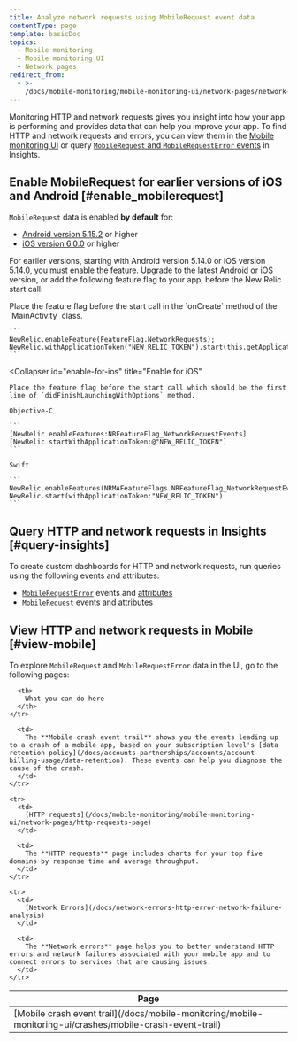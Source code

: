 ```yaml
---
title: Analyze network requests using MobileRequest event data
contentType: page
template: basicDoc
topics:
  - Mobile monitoring
  - Mobile monitoring UI
  - Network pages
redirect_from:
  - >-
    /docs/mobile-monitoring/mobile-monitoring-ui/network-pages/network-request-instrumentation/
---
```


Monitoring HTTP and network requests gives you insight into how your app is performing and provides data that can help you improve your app. To find HTTP and network requests and errors, you can view them in the [Mobile monitoring UI](#view-mobile) or query [`MobileRequest` and `MobileRequestError` events](#query-insights) in Insights.

## Enable MobileRequest for earlier versions of iOS and Android [#enable_mobilerequest]

`MobileRequest` data is enabled **by default** for:

* [Android version 5.15.2](/docs/release-notes/mobile-release-notes/android-release-notes/android-5152) or higher
* [iOS version 6.0.0](/docs/release-notes/mobile-release-notes/ios-release-notes/ios-agent-600) or higher

For earlier versions, starting with Android version 5.14.0 or iOS version 5.14.0, you must enable the feature. Upgrade to the latest [Android](/docs/mobile-monitoring/new-relic-mobile-android/install-configure/upgrade-new-relic-mobiles-android-sdk) or [iOS](/docs/mobile-monitoring/new-relic-mobile-ios/installation/upgrade-new-relic-mobiles-ios-sdk) version, or add the following feature flag to your app, before the New Relic start call:

<CollapserGroup>
  <Collapser
    id="enable-for-android"
    title="Enable for Android"
  >
    Place the feature flag before the start call in the `onCreate` method of the `MainActivity` class.

    ```
    NewRelic.enableFeature(FeatureFlag.NetworkRequests);
    NewRelic.withApplicationToken("NEW_RELIC_TOKEN").start(this.getApplication());
    ```
  </Collapser>

  <Collapser
    id="enable-for-ios"
    title="Enable for iOS"
  >
    Place the feature flag before the start call which should be the first line of `didFinishLaunchingWithOptions` method.

    Objective-C

    ```
    [NewRelic enableFeatures:NRFeatureFlag_NetworkRequestEvents]
    [NewRelic startWithApplicationToken:@"NEW_RELIC_TOKEN"]
    ```

    Swift

    ```
    NewRelic.enableFeatures(NRMAFeatureFlags.NRFeatureFlag_NetworkRequestEvents)
    NewRelic.start(withApplicationToken:"NEW_RELIC_TOKEN")
    ```
  </Collapser>
</CollapserGroup>

## Query HTTP and network requests in Insights [#query-insights]

To create custom dashboards for HTTP and network requests, run queries using the following events and attributes:

* [`MobileRequestError`](/docs/insights/nrql-new-relic-query-language/nrql-examples/insights-query-examples-mobile#mobilerequesterror-examples) events and [attributes](/docs/insights/insights-data-sources/default-data/mobile-events-attributes#mobilerequesterror-attributes)
* [`MobileRequest`](/docs/insights/nrql-new-relic-query-language/nrql-query-examples/insights-query-examples-new-relic-mobile#mobilerequest-examples) events and [attributes](/docs/insights/insights-data-sources/default-data/mobile-events-attributes#mobilerequest-attributes)

## View HTTP and network requests in Mobile [#view-mobile]

To explore `MobileRequest` and `MobileRequestError` data in the UI, go to the following pages:

<Table>
  <thead>
    <tr>
      <th style={{ width: "200px" }}>
        Page
      </th>

      <th>
        What you can do here
      </th>
    </tr>
  </thead>

  <tbody>
    <tr>
      <td>
        [Mobile crash event trail](/docs/mobile-monitoring/mobile-monitoring-ui/crashes/mobile-crash-event-trail)
      </td>

      <td>
        The **Mobile crash event trail** shows you the events leading up to a crash of a mobile app, based on your subscription level's [data retention policy](/docs/accounts-partnerships/accounts/account-billing-usage/data-retention). These events can help you diagnose the cause of the crash.
      </td>
    </tr>

    <tr>
      <td>
        [HTTP requests](/docs/mobile-monitoring/mobile-monitoring-ui/network-pages/http-requests-page)
      </td>

      <td>
        The **HTTP requests** page includes charts for your top five domains by response time and average throughput.
      </td>
    </tr>

    <tr>
      <td>
        [Network Errors](/docs/network-errors-http-error-network-failure-analysis)
      </td>

      <td>
        The **Network errors** page helps you to better understand HTTP errors and network failures associated with your mobile app and to connect errors to services that are causing issues.
      </td>
    </tr>
  </tbody>
</Table>
